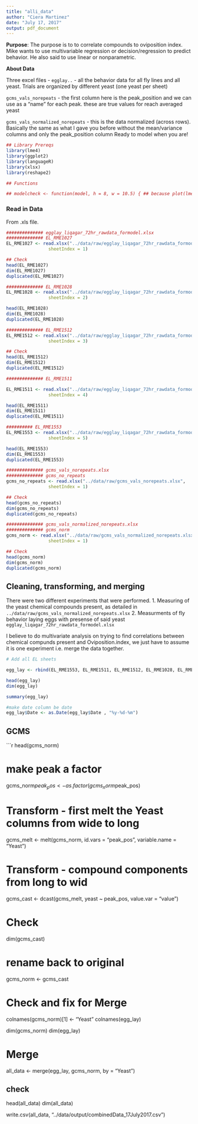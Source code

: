 ```yaml
---
title: "alli_data"
author: "Ciera Martinez"
date: "July 17, 2017"
output: pdf_document
---
```


**Purpose**: The purpose is to to correlate compounds to oviposition index. Mike wants to use multivariable regression or decision/regression to predict behavior. He also said to use linear or nonparametric. 

**About Data**

Three excel files -
`egglay..` - all the behavior data for all fly lines and all yeast. Trials are organized by different yeast (one yeast per sheet)

`gcms_vals_norepeats` - the first column here is the peak_position and we can use as a "name" for each peak. these are true values for reach averaged yeast

`gcms_vals_normalized_norepeats` - this is the data normalized (across rows). Basically the same as what I gave you before without the mean/variance columns and only the peak_position column
Ready to model when you are!

```r
## Library Prereqs
library(lme4)
library(ggplot2)
library(languageR)
library(xlsx)
library(reshape2)

## Functions

## modelcheck <- function(model, h = 8, w = 10.5) { ## because plot(lmer.obj) doesn't work rs <- residuals(model) fv <- fitted(model) quartz(h = h, w = w) plot(rs ~ fv) quartz(h = h, w = w) plot(sqrt(abs(rs)) ~ fv) quartz(h = h, w = w) qqnorm(rs) qqline(rs) }  
```

### Read in Data

From .xls file.

```r
############## egglay_liqagar_72hr_rawdata_formodel.xlsx
############## EL_RME1027
EL_RME1027 <- read.xlsx("../data/raw/egglay_liqagar_72hr_rawdata_formodel.xlsx", 
                sheetIndex = 1)

## Check 
head(EL_RME1027)
dim(EL_RME1027)
duplicated(EL_RME1027)

############## EL_RME1028
EL_RME1028 <- read.xlsx("../data/raw/egglay_liqagar_72hr_rawdata_formodel.xlsx", 
                sheetIndex = 2)

head(EL_RME1028)
dim(EL_RME1028)
duplicated(EL_RME1028)

############## EL_RME1512
EL_RME1512 <- read.xlsx("../data/raw/egglay_liqagar_72hr_rawdata_formodel.xlsx", 
                sheetIndex = 3)

## Check 
head(EL_RME1512)
dim(EL_RME1512)
duplicated(EL_RME1512)

############## EL_RME1511

EL_RME1511 <- read.xlsx("../data/raw/egglay_liqagar_72hr_rawdata_formodel.xlsx", 
                sheetIndex = 4)

head(EL_RME1511)
dim(EL_RME1511)
duplicated(EL_RME1511)

########## EL_RME1553
EL_RME1553 <- read.xlsx("../data/raw/egglay_liqagar_72hr_rawdata_formodel.xlsx", 
                sheetIndex = 5)

head(EL_RME1553)
dim(EL_RME1553)
duplicated(EL_RME1553)

############## gcms_vals_norepeats.xlsx
############## gcms_no_repeats
gcms_no_repeats <- read.xlsx("../data/raw/gcms_vals_norepeats.xlsx", 
                sheetIndex = 1)

## Check 
head(gcms_no_repeats)
dim(gcms_no_repeats)
duplicated(gcms_no_repeats)

############## gcms_vals_normalized_norepeats.xlsx
############## gcms_norm
gcms_norm <- read.xlsx("../data/raw/gcms_vals_normalized_norepeats.xlsx", 
                sheetIndex = 1)

## Check 
head(gcms_norm)
dim(gcms_norm)
duplicated(gcms_norm)
```


## Cleaning, transforming, and merging

There were two different experiments that were performed.
1. Measuring of the yeast chemical compounds present, as detailed in `../data/raw/gcms_vals_normalized_norepeats.xlsx`
2. Measurments of fly behavior laying eggs with presense of said yeast `egglay_liqagar_72hr_rawdata_formodel.xlsx`

I believe to do multivariate analysis on trying to find correlations between chemical compunds present and Oviposition.index, we just have to assume it is one experiment i.e. merge the data together.

```r
# Add all EL sheets

egg_lay <- rbind(EL_RME1553, EL_RME1511, EL_RME1512, EL_RME1028, EL_RME1027)

head(egg_lay)
dim(egg_lay)

summary(egg_lay)

#make date column be date
egg_lay$Date <- as.Date(egg_lay$Date , "%y-%d-%m")
```

## GCMS

```r
head(gcms_norm)

# make peak a factor
gcms_norm$peak_pos <- as.factor(gcms_norm$peak_pos)

# Transform - first melt the Yeast columns from wide to long
gcms_melt <- melt(gcms_norm, id.vars = "peak_pos",
     variable.name = "Yeast")

# Transform - compound components from long to wid
gcms_cast <- dcast(gcms_melt, yeast ~ peak_pos, value.var = "value")

# Check
dim(gcms_cast)

# rename back to original
gcms_norm <- gcms_cast

# Check and fix for Merge 
colnames(gcms_norm)[1] <- "Yeast"
colnames(egg_lay)

dim(gcms_norm)
dim(egg_lay)

# Merge
all_data <- merge(egg_lay, gcms_norm, by = "Yeast")

## check
head(all_data)
dim(all_data)

write.csv(all_data, "../data/output/combinedData_17July2017.csv")

